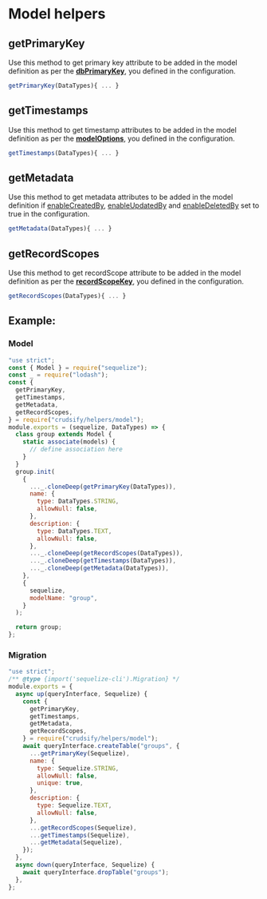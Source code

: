 # Model helpers

## getPrimaryKey

Use this method to get primary key attribute to be added in the model definition as per the [**dbPrimaryKey**](./), you defined in the configuration.

```js
getPrimaryKey(DataTypes){ ... }
```

## getTimestamps

Use this method to get timestamp attributes to be added in the model definition as per the [**modelOptions**](./configuration#modeloptions), you defined in the configuration.

```js
getTimestamps(DataTypes){ ... }
```

## getMetadata

Use this method to get metadata attributes to be added in the model definition if [enableCreatedBy](./configuration#enablecreatedby), [enableUpdatedBy](./configuration#enableupdatedby) and [enableDeletedBy](./configuration#enabledeletedby) set to true in the configuration.

```js
getMetadata(DataTypes){ ... }
```

## getRecordScopes

Use this method to get recordScope attribute to be added in the model definition as per the [**recordScopeKey**](./configuration#recordscopekey), you defined in the configuration.

```js
getRecordScopes(DataTypes){ ... }
```

## Example:

### Model

```js filename="models/group.js"
"use strict";
const { Model } = require("sequelize");
const _ = require("lodash");
const {
  getPrimaryKey,
  getTimestamps,
  getMetadata,
  getRecordScopes,
} = require("crudsify/helpers/model");
module.exports = (sequelize, DataTypes) => {
  class group extends Model {
    static associate(models) {
      // define association here
    }
  }
  group.init(
    {
      ..._.cloneDeep(getPrimaryKey(DataTypes)),
      name: {
        type: DataTypes.STRING,
        allowNull: false,
      },
      description: {
        type: DataTypes.TEXT,
        allowNull: false,
      },
      ..._.cloneDeep(getRecordScopes(DataTypes)),
      ..._.cloneDeep(getTimestamps(DataTypes)),
      ..._.cloneDeep(getMetadata(DataTypes)),
    },
    {
      sequelize,
      modelName: "group",
    }
  );

  return group;
};
```

### Migration

```js filename="migrations/__-create-group.js"
"use strict";
/** @type {import('sequelize-cli').Migration} */
module.exports = {
  async up(queryInterface, Sequelize) {
    const {
      getPrimaryKey,
      getTimestamps,
      getMetadata,
      getRecordScopes,
    } = require("crudsify/helpers/model");
    await queryInterface.createTable("groups", {
      ...getPrimaryKey(Sequelize),
      name: {
        type: Sequelize.STRING,
        allowNull: false,
        unique: true,
      },
      description: {
        type: Sequelize.TEXT,
        allowNull: false,
      },
      ...getRecordScopes(Sequelize),
      ...getTimestamps(Sequelize),
      ...getMetadata(Sequelize),
    });
  },
  async down(queryInterface, Sequelize) {
    await queryInterface.dropTable("groups");
  },
};
```
